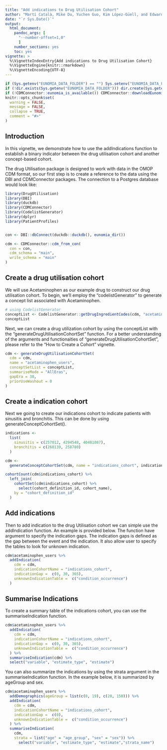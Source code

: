 ```yaml
---
title: "Add indications to Drug Utilisation Cohort"
author: "Martí Català, Mike Du, Yuchen Guo, Kim López-Güell, and Edward Burn"
date: "`r Sys.Date()`"
output: 
  html_document:
    pandoc_args: [
      "--number-offset=1,0"
      ]
    number_sections: yes
    toc: yes
vignette: >
  %\VignetteIndexEntry{Add indications to Drug Utilisation Cohort}
  %\VignetteEngine{knitr::rmarkdown}
  %\VignetteEncoding{UTF-8}
---
```


```r
if (Sys.getenv("EUNOMIA_DATA_FOLDER") == "") Sys.setenv("EUNOMIA_DATA_FOLDER" = tempdir())
if (!dir.exists(Sys.getenv("EUNOMIA_DATA_FOLDER"))) dir.create(Sys.getenv("EUNOMIA_DATA_FOLDER"))
if (!CDMConnector::eunomia_is_available()) CDMConnector::downloadEunomiaData()
knitr::opts_chunk$set(
  warning = FALSE,
  message = FALSE,
  collapse = TRUE,
  comment = "#>"
)
```

## Introduction

In this vignette, we demonstrate how to use the addIndications function to establish a binary indicator between the drug utilisation cohort and another concept-based cohort. 

The drug Utilisation package is designed to work with data in the OMOP CDM format, so our first step is to create a reference to the data using the DBI and CDMConnector packages. The connection to a Postgres database would look like:


```r
library(DrugUtilisation)
library(DBI)
library(duckdb)
library(CDMConnector)
library(CodelistGenerator)
library(dplyr)
library(PatientProfiles)


con <- DBI::dbConnect(duckdb::duckdb(), eunomia_dir())

cdm <- CDMConnector::cdm_from_con(
  con = con,
  cdm_schema = "main",
  write_schema = "main"
)
```
## Create a drug utilisation cohort

We will use Acetaminophen as our example drug to construct our drug utilisation cohort. To begin, we'll employ the "codelistGenerator" to generate a concept list associated with Acetaminophen.

```r
# using CodelistGenerator
conceptList <- CodelistGenerator::getDrugIngredientCodes(cdm, "acetaminophen")
conceptList
```

Next, we can create a drug utilization cohort by using the conceptList with the "generateDrugUtilisationCohortSet" function. For a better understanding of the arguments and functionaities of "generateDrugUtilisationCohortSet", please refer to the "How to Create a Cohort" vignette.

```r
cdm <- generateDrugUtilisationCohortSet(
  cdm = cdm,
  name = "acetaminophen_users",
  conceptSetList = conceptList,
  summariseMode = "AllEras",
  gapEra = 30,
  priorUseWashout = 0
)

```
## Create a indication cohort

Next we going to create our indications cohort to indicate patients with sinusitis and bronchitis. This can be done by using generateConceptCohortSet().

```r
indications <-
  list(
    sinusitis = c(257012, 4294548, 40481087),
    bronchitis = c(260139, 258780)
  )

cdm <-
  generateConceptCohortSet(cdm, name = "indications_cohort", indications)

cohortCount(cdm$indications_cohort) %>%
  left_join(
    cohortSet(cdm$indications_cohort) %>%
      select(cohort_definition_id, cohort_name), 
    by = "cohort_definition_id"
  )


```

## Add indications

Then to add indication to the drug Utilisation cohort we can simple use the addIndication function. An example is provided below. The function have argument to specify the indication gaps. The indication gaps is defined as the gap between the event and the indication. It also allow user to specify the tables to look for unknown indication.

```r

cdm$acetaminophen_users %>%
  addIndication(
    cdm = cdm, 
    indicationCohortName = "indications_cohort",
    indicationGap =  c(0, 30, 365),
    unknownIndicationTable =  c("condition_occurrence")
  )

```
## Summarise Indications

To create a summary table of the indications cohort, you can use the summariseIndication function.

```r

cdm$acetaminophen_users %>%
  addIndication(
    cdm = cdm, 
    indicationCohortName = "indications_cohort",
    indicationGap =  c(0, 30, 365),
    unknownIndicationTable =  c("condition_occurrence")
  ) %>%
  summariseIndication(cdm) %>%
  select("variable", "estimate_type", "estimate")

```

You can also summarize the indications by using the strata argument in the summariseIndication function. In the example below, it is summarized by ageGroup and sex.

```r

cdm$acetaminophen_users %>%
  addDemographics(ageGroup = list(c(0, 19), c(20, 150))) %>%
  addIndication(
    cdm = cdm,
    indicationCohortName = "indications_cohort",
    indicationGap =  c(0),
    unknownIndicationTable =  c("condition_occurrence")
  ) %>%
  summariseIndication(
    cdm,
    strata = list("age" = "age_group", "sex" = "sex")) %>%
      select("variable", "estimate_type", "estimate","strata_name")

```
